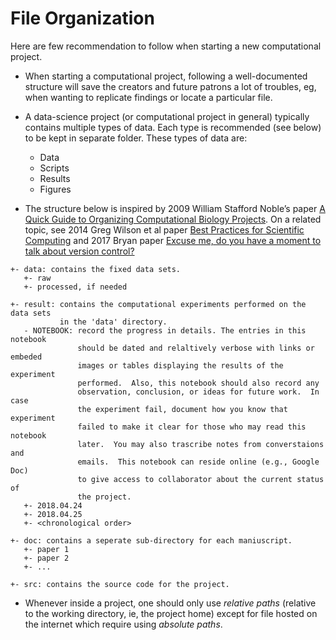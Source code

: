 # File Organization

Here are few recommendation to follow when starting a new computational project.

- When starting a computational project, following a well-documented structure will save the creators and future patrons a lot of troubles, eg, when wanting to replicate findings or locate a particular file.

- A data-science project (or computational project in general) typically contains multiple types of data. Each type is recommended (see below) to be kept in separate folder. These types of data are:
    -   Data
    -   Scripts
    -   Results
    -   Figures


- The structure below is inspired by 2009 William Stafford Noble's paper [A Quick Guide to Organizing Computational Biology Projects](https://journals.plos.org/ploscompbiol/article?id=10.1371/journal.pcbi.1000424).  On a related topic, see 2014 Greg Wilson et al paper [Best Practices for Scientific Computing](https://journals.plos.org/plosbiology/article?id=10.1371/journal.pbio.1001745) and 2017 Bryan paper [Excuse me, do you have a moment to talk about version control?](https://peerj.com/preprints/3159/)

```
+- data: contains the fixed data sets.
   +- raw
   +- processed, if needed

+- result: contains the computational experiments performed on the data sets 
           in the 'data' directory.
   - NOTEBOOK: record the progress in details. The entries in this notebook 
               should be dated and relaltively verbose with links or embeded 
               images or tables displaying the results of the experiment 
               performed.  Also, this notebook should also record any 
               observation, conclusion, or ideas for future work.  In case 
               the experiment fail, document how you know that experiment 
               failed to make it clear for those who may read this notebook 
               later.  You may also trascribe notes from converstaions and 
               emails.  This notebook can reside online (e.g., Google Doc) 
               to give access to collaborator about the current status of 
               the project.
   +- 2018.04.24
   +- 2018.04.25
   +- <chronological order>

+- doc: contains a seperate sub-directory for each maniuscript.
   +- paper 1
   +- paper 2
   +- ...

+- src: contains the source code for the project.

```

- Whenever inside a project, one should only use *relative paths* (relative to the working directory, ie, the project home) except for file hosted on the internet which require using *absolute paths*.
